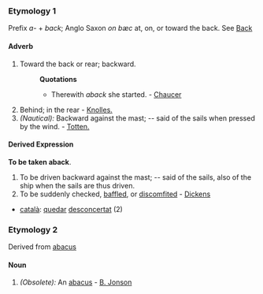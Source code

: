 ===Etymology 1===
Prefix ''a-'' + ''back''; Anglo Saxon ''on bæc'' at, on, or toward the back. See [[Back]]
====Adverb====
#Toward the back or rear; backward.
#:'''Quotations'''
#:*Therewith ''aback'' she started. - [[Chaucer]]
#Behind; in the rear - [[Knolles.]]
#''(Nautical):'' Backward against the mast; -- said of the sails when pressed by the wind. - [[Totten.]]
====Derived Expression====
'''To be taken aback'''. 
#To be driven backward against the mast; -- said of the sails, also of the ship when the sails are thus driven. 
#To be suddenly checked, [[baffled]], or [[discomfited]] - [[Dickens]]
*[[català]]: [[quedar]] [[desconcertat]] (2)
===Etymology 2===
Derived from [[abacus]]
====Noun====
#''(Obsolete):'' An [[abacus]] - [[B. Jonson]]